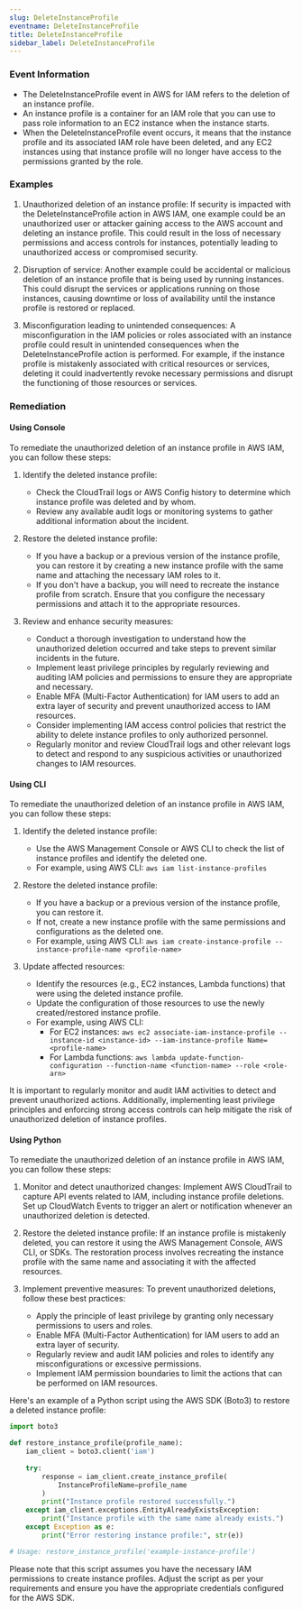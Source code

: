 ```yaml
--- 
slug: DeleteInstanceProfile
eventname: DeleteInstanceProfile
title: DeleteInstanceProfile
sidebar_label: DeleteInstanceProfile
---
```

                       
### Event Information

- The DeleteInstanceProfile event in AWS for IAM refers to the deletion of an instance profile. 
- An instance profile is a container for an IAM role that you can use to pass role information to an EC2 instance when the instance starts. 
- When the DeleteInstanceProfile event occurs, it means that the instance profile and its associated IAM role have been deleted, and any EC2 instances using that instance profile will no longer have access to the permissions granted by the role.


### Examples

1. Unauthorized deletion of an instance profile: If security is impacted with the DeleteInstanceProfile action in AWS IAM, one example could be an unauthorized user or attacker gaining access to the AWS account and deleting an instance profile. This could result in the loss of necessary permissions and access controls for instances, potentially leading to unauthorized access or compromised security.

2. Disruption of service: Another example could be accidental or malicious deletion of an instance profile that is being used by running instances. This could disrupt the services or applications running on those instances, causing downtime or loss of availability until the instance profile is restored or replaced.

3. Misconfiguration leading to unintended consequences: A misconfiguration in the IAM policies or roles associated with an instance profile could result in unintended consequences when the DeleteInstanceProfile action is performed. For example, if the instance profile is mistakenly associated with critical resources or services, deleting it could inadvertently revoke necessary permissions and disrupt the functioning of those resources or services.

### Remediation

#### Using Console

To remediate the unauthorized deletion of an instance profile in AWS IAM, you can follow these steps:

1. Identify the deleted instance profile: 
   - Check the CloudTrail logs or AWS Config history to determine which instance profile was deleted and by whom.
   - Review any available audit logs or monitoring systems to gather additional information about the incident.

2. Restore the deleted instance profile:
   - If you have a backup or a previous version of the instance profile, you can restore it by creating a new instance profile with the same name and attaching the necessary IAM roles to it.
   - If you don't have a backup, you will need to recreate the instance profile from scratch. Ensure that you configure the necessary permissions and attach it to the appropriate resources.

3. Review and enhance security measures:
   - Conduct a thorough investigation to understand how the unauthorized deletion occurred and take steps to prevent similar incidents in the future.
   - Implement least privilege principles by regularly reviewing and auditing IAM policies and permissions to ensure they are appropriate and necessary.
   - Enable MFA (Multi-Factor Authentication) for IAM users to add an extra layer of security and prevent unauthorized access to IAM resources.
   - Consider implementing IAM access control policies that restrict the ability to delete instance profiles to only authorized personnel.
   - Regularly monitor and review CloudTrail logs and other relevant logs to detect and respond to any suspicious activities or unauthorized changes to IAM resources.

#### Using CLI

To remediate the unauthorized deletion of an instance profile in AWS IAM, you can follow these steps:

1. Identify the deleted instance profile: 
   - Use the AWS Management Console or AWS CLI to check the list of instance profiles and identify the deleted one. 
   - For example, using AWS CLI: `aws iam list-instance-profiles`

2. Restore the deleted instance profile:
   - If you have a backup or a previous version of the instance profile, you can restore it.
   - If not, create a new instance profile with the same permissions and configurations as the deleted one.
   - For example, using AWS CLI: `aws iam create-instance-profile --instance-profile-name <profile-name>`

3. Update affected resources:
   - Identify the resources (e.g., EC2 instances, Lambda functions) that were using the deleted instance profile.
   - Update the configuration of those resources to use the newly created/restored instance profile.
   - For example, using AWS CLI: 
     - For EC2 instances: `aws ec2 associate-iam-instance-profile --instance-id <instance-id> --iam-instance-profile Name=<profile-name>`
     - For Lambda functions: `aws lambda update-function-configuration --function-name <function-name> --role <role-arn>`

It is important to regularly monitor and audit IAM activities to detect and prevent unauthorized actions. Additionally, implementing least privilege principles and enforcing strong access controls can help mitigate the risk of unauthorized deletion of instance profiles.

#### Using Python

To remediate the unauthorized deletion of an instance profile in AWS IAM, you can follow these steps:

1. Monitor and detect unauthorized changes: Implement AWS CloudTrail to capture API events related to IAM, including instance profile deletions. Set up CloudWatch Events to trigger an alert or notification whenever an unauthorized deletion is detected.

2. Restore the deleted instance profile: If an instance profile is mistakenly deleted, you can restore it using the AWS Management Console, AWS CLI, or SDKs. The restoration process involves recreating the instance profile with the same name and associating it with the affected resources.

3. Implement preventive measures: To prevent unauthorized deletions, follow these best practices:
   - Apply the principle of least privilege by granting only necessary permissions to users and roles.
   - Enable MFA (Multi-Factor Authentication) for IAM users to add an extra layer of security.
   - Regularly review and audit IAM policies and roles to identify any misconfigurations or excessive permissions.
   - Implement IAM permission boundaries to limit the actions that can be performed on IAM resources.

Here's an example of a Python script using the AWS SDK (Boto3) to restore a deleted instance profile:

```python
import boto3

def restore_instance_profile(profile_name):
    iam_client = boto3.client('iam')
    
    try:
        response = iam_client.create_instance_profile(
            InstanceProfileName=profile_name
        )
        print("Instance profile restored successfully.")
    except iam_client.exceptions.EntityAlreadyExistsException:
        print("Instance profile with the same name already exists.")
    except Exception as e:
        print("Error restoring instance profile:", str(e))

# Usage: restore_instance_profile('example-instance-profile')
```

Please note that this script assumes you have the necessary IAM permissions to create instance profiles. Adjust the script as per your requirements and ensure you have the appropriate credentials configured for the AWS SDK.


 